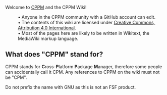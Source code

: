 Welcome to [[CPPM]] and the CPPM Wiki!

:• Anyone in the CPPM community with a GitHub account can edit.
:• The contents of this wiki are licensed under [https://creativecommons.org/licenses/by/4.0 Creative Commons, Attribution 4.0 International].
:• Most of the pages here are likely to be written in Wikitext, the MediaWiki markup language.
==What does "CPPM" stand for?==
CPPM stands for '''C'''ross-'''P'''latform '''P'''ackage '''M'''anager, therefore some people can accidentally call it CPM.
Any references to CPPM on the wiki must not be "CPM".

Do not prefix the name with GNU as this is not an FSF product.